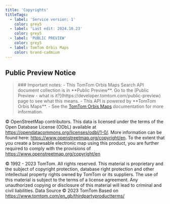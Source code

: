 ```yaml
---
title: 'Copyrights'
titleTags:
  - label: 'Service version: 1'
    color: grey5
  - label: 'Last edit: 2024.10.23'
    color: grey5
  - label: 'PUBLIC PREVIEW'
    color: grey5
  - label: TomTom Orbis Maps
    color: brand-cadmium
---
```


## Public Preview Notice  

<Blockquote type="announcement" hasIcon> 
### Important notes:
- This TomTom Orbis Maps Search API document collection is in **Public Preview**. Go to the  [Public Preview - what is it?](https://developer.tomtom.com/public-preview)  page to see what this means.
- This API is powered by **TomTom Orbis Maps**.
- See the <a href="https://developer.tomtom.com/tomtom-orbis-maps/documentation/introduction">TomTom Orbis Maps</a> documentation for more information.
</Blockquote>  

© OpenStreetMap contributors. This data is licensed under the terms of the 
Open Database License (ODbL) available at 
https://opendatacommons.org/licenses/odbl/1-0/. More information can be 
found here: https://www.openstreetmap.org/copyright/en. To the extent that 
you create a browsable electronic map using this product, you are further 
required to comply with the provisions of 
https://www.openstreetmap.org/copyright/en  

© 1992 - 2023 TomTom. All rights reserved. This material is proprietary 
and the subject of copyright protection, database right protection and 
other intellectual property rights owned by TomTom or its suppliers. The 
use of this material is subject to the terms of a license agreement. Any 
unauthorized copying or disclosure of this material will lead to criminal 
and civil liabilities.
Data Source © 2023 TomTom
Based on https://www.tomtom.com/en_gb/thirdpartyproductterms/  
